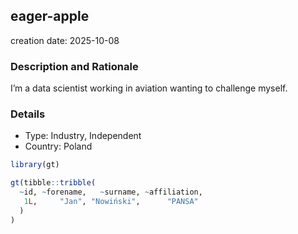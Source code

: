 
## eager-apple
creation date: 2025-10-08


### Description and Rationale

I'm a data scientist working in aviation wanting to challenge myself.

### Details

* Type: Industry, Independent
* Country: Poland

```r
library(gt)

gt(tibble::tribble(
  ~id, ~forename,   ~surname, ~affiliation,
   1L,     "Jan", "Nowiński",      "PANSA"
  )
)
```
